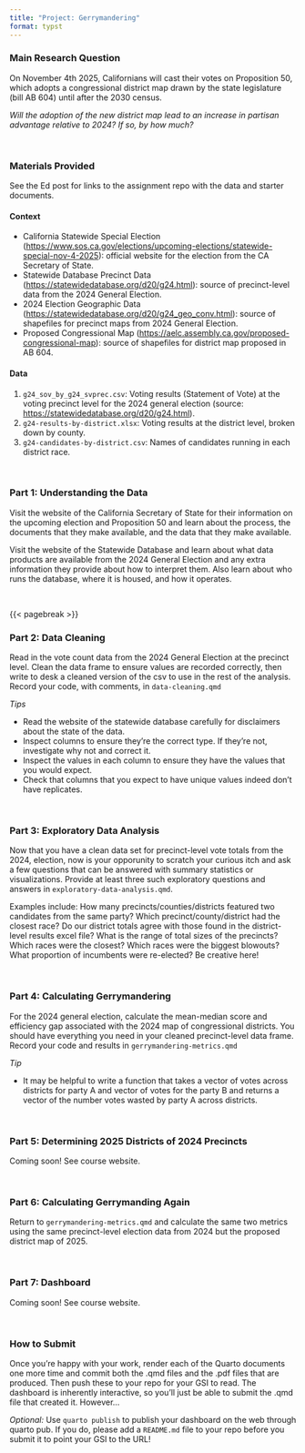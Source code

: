 ```yaml
---
title: "Project: Gerrymandering"
format: typst
---
```


### Main Research Question

On November 4th 2025, Californians will cast their votes on Proposition 50, which adopts a congressional district map drawn by the state legislature (bill AB 604) until after the 2030 census.

*Will the adoption of the new district map lead to an increase in partisan advantage relative to 2024? If so, by how much?*

\

### Materials Provided

See the Ed post for links to the assignment repo with the data and starter documents.

#### Context

- California Statewide Special Election (<https://www.sos.ca.gov/elections/upcoming-elections/statewide-special-nov-4-2025>): official website for the election from the CA Secretary of State.
- Statewide Database Precinct Data (<https://statewidedatabase.org/d20/g24.html>): source of precinct-level data from the 2024 General Election.
- 2024 Election Geographic Data (<https://statewidedatabase.org/d20/g24_geo_conv.html>): source of shapefiles for precinct maps from 2024 General Election.
- Proposed Congressional Map (<https://aelc.assembly.ca.gov/proposed-congressional-map>): source of shapefiles for district map proposed in AB 604.

#### Data

1. `g24_sov_by_g24_svprec.csv`: Voting results (Statement of Vote) at the voting precinct level for the 2024 general election (source: <https://statewidedatabase.org/d20/g24.html>).
2. `g24-results-by-district.xlsx`: Voting results at the district level, broken down by county.
3. `g24-candidates-by-district.csv`: Names of candidates running in each district race. 

\

### Part 1: Understanding the Data

Visit the website of the California Secretary of State for their information on the upcoming election and Proposition 50 and learn about the process, the documents that they make available, and the data that they make available.

Visit the website of the Statewide Database and learn about what data products are available from the 2024 General Election and any extra information they provide about how to interpret them. Also learn about who runs the database, where it is housed, and how it operates.

\

{{< pagebreak >}}

### Part 2: Data Cleaning

Read in the vote count data from the 2024 General Election at the precinct level. Clean the data frame to ensure values are recorded correctly, then write to desk a cleaned version of the csv to use in the rest of the analysis. Record your code, with comments, in `data-cleaning.qmd`


*Tips*

- Read the website of the statewide database carefully for disclaimers about the state of the data.
- Inspect columns to ensure they're the correct type. If they're not, investigate why not and correct it.
- Inspect the values in each column to ensure they have the values that you would expect.
- Check that columns that you expect to have unique values indeed don't have replicates.

\

### Part 3: Exploratory Data Analysis

Now that you have a clean data set for precinct-level vote totals from the 2024, election, now is your opporunity to scratch your curious itch and ask a few questions that can be answered with summary statistics or visualizations. Provide at least three such exploratory questions and answers in `exploratory-data-analysis.qmd`.

Examples include: How many precincts/counties/districts featured two candidates from the same party? Which precinct/county/district had the closest race? Do our district totals agree with those found in the district-level results excel file? What is the range of total sizes of the precincts? Which races were the closest? Which races were the biggest blowouts? What proportion of incumbents were re-elected? Be creative here!

\

### Part 4: Calculating Gerrymandering

For the 2024 general election, calculate the mean-median score and efficiency gap associated with the 2024 map of congressional districts. You should have everything you need in your cleaned precinct-level data frame. Record your code and results in `gerrymandering-metrics.qmd`

*Tip*

-  It may be helpful to write a function that takes a vector of votes across districts for party A and vector of votes for the party B and returns a vector of the number votes wasted by party A across districts.

\

### Part 5: Determining 2025 Districts of 2024 Precincts

Coming soon! See course website.

\

### Part 6: Calculating Gerrymanding Again

Return to `gerrymandering-metrics.qmd` and calculate the same two metrics using the same precinct-level election data from 2024 but the proposed district map of 2025.

\

### Part 7: Dashboard

Coming soon! See course website.

\

### How to Submit

Once you're happy with your work, render each of the Quarto documents one more time and commit both the .qmd files and the .pdf files that are produced. Then push these to your repo for your GSI to read. The dashboard is inherently interactive, so you'll just be able to submit the .qmd file that created it. However...

*Optional:* Use `quarto publish` to publish your dashboard on the web through quarto pub. If you do, please add a `README.md` file to your repo before you submit it to point your GSI to the URL!